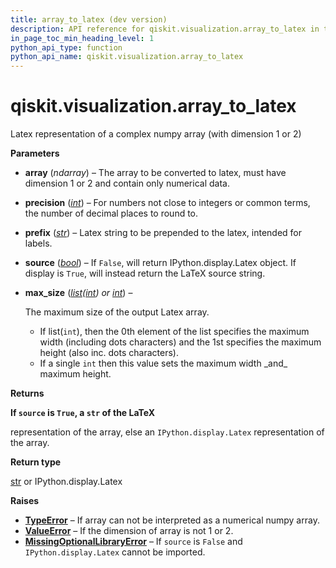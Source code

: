 ```yaml
---
title: array_to_latex (dev version)
description: API reference for qiskit.visualization.array_to_latex in the dev version of qiskit
in_page_toc_min_heading_level: 1
python_api_type: function
python_api_name: qiskit.visualization.array_to_latex
---
```


<span id="qiskit-visualization-array-to-latex" />

# qiskit.visualization.array\_to\_latex

<Function id="qiskit.visualization.array_to_latex" isDedicatedPage={true} github="https://github.com/Qiskit/qiskit/tree/stable/1.3/qiskit/visualization/array.py#L146-L204" signature="qiskit.visualization.array_to_latex(array, precision=10, prefix='', source=False, max_size=8)">
  Latex representation of a complex numpy array (with dimension 1 or 2)

  **Parameters**

  *   **array** (*ndarray*) – The array to be converted to latex, must have dimension 1 or 2 and contain only numerical data.

  *   **precision** ([*int*](https://docs.python.org/3/library/functions.html#int "(in Python v3.13)")) – For numbers not close to integers or common terms, the number of decimal places to round to.

  *   **prefix** ([*str*](https://docs.python.org/3/library/stdtypes.html#str "(in Python v3.13)")) – Latex string to be prepended to the latex, intended for labels.

  *   **source** ([*bool*](https://docs.python.org/3/library/functions.html#bool "(in Python v3.13)")) – If `False`, will return IPython.display.Latex object. If display is `True`, will instead return the LaTeX source string.

  *   **max\_size** ([*list*](https://docs.python.org/3/library/stdtypes.html#list "(in Python v3.13)")*(*[*int*](https://docs.python.org/3/library/functions.html#int "(in Python v3.13)")*) or* [*int*](https://docs.python.org/3/library/functions.html#int "(in Python v3.13)")) –

      The maximum size of the output Latex array.

      *   If list(`int`), then the 0th element of the list specifies the maximum width (including dots characters) and the 1st specifies the maximum height (also inc. dots characters).
      *   If a single `int` then this value sets the maximum width \_and\_ maximum height.

  **Returns**

  **If `source` is `True`, a `str` of the LaTeX**

  representation of the array, else an `IPython.display.Latex` representation of the array.

  **Return type**

  [str](https://docs.python.org/3/library/stdtypes.html#str "(in Python v3.13)") or IPython.display.Latex

  **Raises**

  *   [**TypeError**](https://docs.python.org/3/library/exceptions.html#TypeError "(in Python v3.13)") – If array can not be interpreted as a numerical numpy array.
  *   [**ValueError**](https://docs.python.org/3/library/exceptions.html#ValueError "(in Python v3.13)") – If the dimension of array is not 1 or 2.
  *   [**MissingOptionalLibraryError**](exceptions#qiskit.exceptions.MissingOptionalLibraryError "qiskit.exceptions.MissingOptionalLibraryError") – If `source` is `False` and `IPython.display.Latex` cannot be imported.
</Function>

